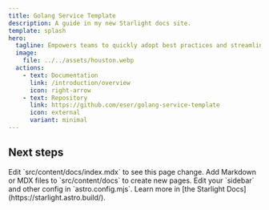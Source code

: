 ```yaml
---
title: Golang Service Template
description: A guide in my new Starlight docs site.
template: splash
hero:
  tagline: Empowers teams to quickly adopt best practices and streamline the project setup, ensuring consistency and clarity from the very start.
  image:
    file: ../../assets/houston.webp
  actions:
    - text: Documentation
      link: /introduction/overview
      icon: right-arrow
    - text: Repository
      link: https://github.com/eser/golang-service-template
      icon: external
      variant: minimal
---
```



## Next steps

<CardGrid stagger>
	<Card title="Update content" icon="pencil">
		Edit `src/content/docs/index.mdx` to see this page change.
	</Card>
	<Card title="Add new content" icon="add-document">
		Add Markdown or MDX files to `src/content/docs` to create new pages.
	</Card>
	<Card title="Configure your site" icon="setting">
		Edit your `sidebar` and other config in `astro.config.mjs`.
	</Card>
	<Card title="Read the docs" icon="open-book">
		Learn more in [the Starlight Docs](https://starlight.astro.build/).
	</Card>
</CardGrid>

